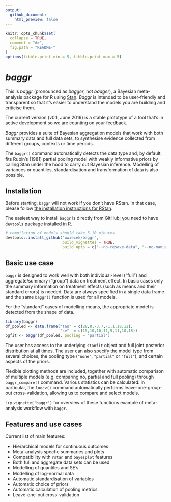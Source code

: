 ```yaml
---
output:
  github_document:
    html_preview: false
---
```


<!-- README.md is generated from README.Rmd. Please edit that file -->

```r
knitr::opts_chunk$set(
  collapse = TRUE,
  comment = "#>",
  fig.path = "README-"
)
options(tibble.print_min = 5, tibble.print_max = 5)
```



# _baggr_

This is _baggr_ (pronounced as _bagger_, not _badger_), a Bayesian meta-analysis package for R using [Stan](https://mc-stan.org/). _Baggr_ is intended to be user-friendly and transparent so that it's easier to understand the models you are building and criticise them. 

The current version (v0.1, June 2019) is a stable prototype of a tool that's in active development so we are counting on your feedback.

_Baggr_ provides a suite of Bayesian aggregation models that work with both summary data and full data sets, to synthesise evidence collected from different groups, contexts or time periods. 

The `baggr()` command automatically detects the data type and, by default, fits Rubin's (1981) partial pooling model with weakly informative priors by calling Stan under the hood to carry out Bayesian inference. Modelling of variances or quantiles, standardisation and transformation of data is also possible.



## Installation

Before starting, `baggr` will not work if you don't have RStan. In that case, please follow [the installation instructions for RStan](https://github.com/stan-dev/rstan/wiki/RStan-Getting-Started).

The easiest way to install `baggr` is directly from GitHub; you need to have `devtools` package installed in R. 

```r
# compilation of models should take 5-10 minutes
devtools::install_github("wwiecek/baggr", 
                         build_vignettes = TRUE,
                         build_opts = c("--no-resave-data", "--no-manual"))
```



## Basic use case

`baggr` is designed to work well with both individual-level ("full") and aggregate/summary ("group") data on treatment effect. In basic cases only the summary information on treatment effects (such as means and their standard errors) is needed. Data are always specified in a single data frame and the same `baggr()` function is used for all models. 

For the "standard" cases of modelling means, the appropriate model is detected from the shape of data.

```r
library(baggr)
df_pooled <- data.frame("tau" = c(28,8,-3,7,-1,1,18,12),
                        "se"  = c(15,10,16,11,9,11,10,18))
bgfit <- baggr(df_pooled, pooling = "partial")
```

The user has access to the underlying `stanfit` object and full joint posterior distribution at all times. The user can also specify the model type from several choices, the pooling type (`"none"`, `"partial"` or `"full"`), and certain aspects of the priors. 

Flexible plotting methods are included, together with automatic comparison of multiple models (e.g. comparing no, partial and full pooling) through `baggr_compare()` command. Various statistics can be calculated: in particular, the `loocv()` command automatically performs leave-one-group-out cross-validation, allowing us to compare and select models. 

Try `vignette('baggr')` for overview of these functions example of meta-analysis workflow with `baggr`. 



## Features and use cases

Current list of main features:

* Hierarchical models for continuous outcomes
* Meta-analysis specfic summaries and plots
* Compatibility with `rstan` and `bayesplot` features
* Both full and aggregate data sets can be used
* Modelling of quantiles and SE's
* Modelling of log-normal data
* Automatic standardisation of variables
* Automatic choice of priors
* Automatic calculation of pooling metrics
* Leave-one-out cross-validation

